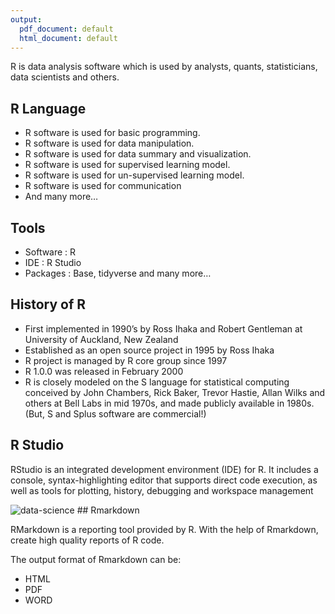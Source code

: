 ---
output:
  pdf_document: default
  html_document: default
---

R is data analysis software which is used by analysts, quants, statisticians, data scientists and others.

## R Language
- R software is used for basic programming.
- R software is used for data manipulation.
- R software is used for data summary and visualization.
- R software is used for supervised learning model.
- R software is used for un-supervised learning model.
- R software is used for communication 
- And many more...


## Tools
- Software : R
- IDE : R Studio
- Packages : Base, tidyverse and many more...

## History of R
- First implemented in 1990’s by Ross Ihaka and Robert Gentleman at University 
  of Auckland, New Zealand
- Established as an open source project in 1995 by Ross Ihaka
- R project is managed by R core group since 1997
- R 1.0.0 was released in February 2000
- R is closely modeled on the S language for statistical computing conceived by 
  John Chambers, Rick Baker, Trevor Hastie, Allan Wilks and others at Bell Labs
  in mid 1970s, and made publicly available in 1980s. (But, S and Splus software
  are commercial!)
  <br>
  
## R Studio
RStudio is an integrated development environment (IDE) for R. It includes a console, syntax-highlighting editor that supports direct code execution, as well as tools for plotting, history, debugging and workspace management

![data-science](E:/Data Science Tu/stastical computing with R/Statistical Computing with R/image/r_studio.png)
##  Rmarkdown

RMarkdown is a reporting tool provided by R. With the help of Rmarkdown, create high quality reports of R code. 

The output format of Rmarkdown can be:

  - HTML
  - PDF
  - WORD














